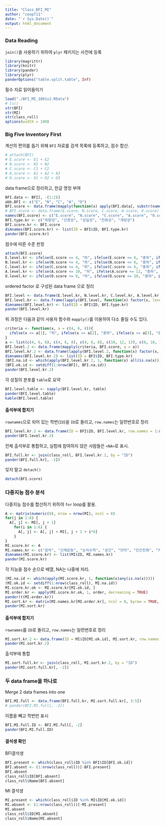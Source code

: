 ```yaml
---
title: "Class_BFI_MI"
author: "coop711"
date: "`r Sys.Date()`"
output: html_document
---
```


### Data Reading

`join()`을 사용하기 위하여 `plyr` 패키지는 사전에 등록

```r
library(magrittr)
library(knitr)
library(pander)
library(plyr)
panderOptions("table.split.table", Inf)
```

필수 자료 읽어들이기

```r
load("./BFI_MI_1801v2.RData")
# ls()
str(BFI)
str(MI)
str(class_roll)
options(width = 180)
```

### Big Five Inventory First

계산의 편의를 돕기 위해 `BFI` 자료를 검색 목록에 등록하고, 점수 합산.

```r
# attach(BFI)
# E.score <- E1 + E2
# N.score <- N1 + N2
# C.score <- C1 + C2
# A.score <- A1 + A2 + A3
# O.score <- O1 + O2 + O3
```

data frame으로 정리하고, 한글 명칭 부여

```r
BFI.data <- BFI[, -(1:2)]
abb.BFI <- c("E", "N", "C", "A", "O")
BFI.score <- data.frame(mapply(function(x) apply(BFI.data[, substr(names(BFI.data), 1, 1) == x], 1, sum), abb.BFI))
# BFI.score <- data.frame(E.score, N.score, C.score, A.score, O.score)
names(BFI.score) <- c("E.score", "N.score", "C.score", "A.score", "O.score")
BFI.type.kr <- c("외향성", "신경성", "성실성", "친화성", "개방성")
BFI.score.kr <- BFI.score
dimnames(BFI.score.kr) <- list(ID = BFI$ID, BFI.type.kr)
pander(BFI.score.kr)
```

점수에 따른 수준 판정

```r
attach(BFI.score)
E.level.kr <- ifelse(E.score <= 4, "하", ifelse(E.score <= 6, "중하", ifelse(E.score <= 8, "중상", "상")))
N.level.kr <- ifelse(N.score <= 4, "하", ifelse(N.score <= 6, "중하", ifelse(N.score <= 8, "중상", "상")))
C.level.kr <- ifelse(C.score <= 4, "하", ifelse(C.score <= 6, "중하", ifelse(C.score <= 8, "중상", "상")))
A.level.kr <- ifelse(A.score <= 10, "하", ifelse(A.score <= 12, "중하", ifelse(A.score <= 13, "중상", "상")))
O.level.kr <- ifelse(O.score <= 8, "하", ifelse(O.score <= 10, "중하", ifelse(O.score <= 12, "중상", "상")))
```

ordered factor 로 구성된 data frame 으로 정리

```r
BFI.level <- data.frame(E.level.kr, N.level.kr, C.level.kr, A.level.kr, O.level.kr)
BFI.level.kr <- data.frame(lapply(BFI.level, function(x) factor(x, levels = c("상", "중상", "중하", "하"), ordered = TRUE)))
dimnames(BFI.level.kr) <- list(ID = BFI$ID, BFI.type.kr)
pander(BFI.level.kr)
```

위 과정은 다음과 같이 사용자 함수와 `mapply()`를 이용하여 다소 줄일 수도 있다.

```r
criteria <- function(x, a = c(4, 6, 8)){
  ifelse(x <= a[1], "하", ifelse(x <= a[2], "중하", ifelse(x <= a[3], "중상", "상")))
}
a <- list(c(4, 6, 8), c(4, 6, 8), c(4, 6, 8), c(10, 12, 13), c(8, 10, 12)) 
BFI.level.2 <- data.frame(mapply(criteria, BFI.score, a = a))
BFI.level.kr.2 <- data.frame(lapply(BFI.level.2, function(x) factor(x, levels = c("하", "중하", "중상", "상"), ordered = TRUE)))
dimnames(BFI.level.kr.2) <- list(ID = BFI$ID, BFI.type.kr)
(BFI.na.id <- which(apply(BFI.level.kr.2, 1, function(x) all(is.na(x)))))
(BFI.ok.id <- setdiff(1:nrow(BFI), BFI.na.id))
pander(BFI.level.kr.2)
```

각 성질의 분포를 `table`로 요약

```r
BFI.level.table <- sapply(BFI.level.kr, table)
pander(BFI.level.table)
kable(BFI.level.table)
```

#### 출석부에 합치기

`rownames`으로 되어 있는 학번(`ID`)을 `ID`로 돌리고, `row.names`는 일련번호로 정리

```r
BFI.level.kr.2 <- data.frame(ID = BFI$ID, BFI.level.kr, row.names = 1:nrow(BFI.level.kr))
pander(BFI.level.kr.2)
```

전체 출석부로 통합하고, 실험에 참여하지 않은 사람들은 `<NA>`로 표시.

```r
BFI.full.kr <- join(class_roll, BFI.level.kr.2, by = "ID")
pander(BFI.full.kr[, -2])
```

잊지 말고 `detach()`

```r
detach(BFI.score)
```

### 다중지능 점수 분석

다중지능 점수를 합산하기 위하여 `for` loop를 활용.

```r
A <- matrix(numeric(0), nrow = nrow(MI), ncol = 8)
for(j in 1:8) {
  A[, j] <- MI[, j + 1]
    for(i in 1:6) {
      A[, j] <- A[, j] + MI[, j + 1 + i*8]
    }
}
MI.score.kr <- A
MI.names.kr <- c("음악", "신체운동", "논리수학", "공간", "언어", "인간친화", "자기성찰", "자연친화")
dimnames(MI.score.kr) <- list(MI$ID, MI.names.kr)
pander(MI.score.kr)
```

각 지능을 점수 순으로 배열, NA는 나중에 처리.

```r
(MI.na.id <- which(apply(MI.score.kr, 1, function(x)any(is.na(x)))))
(MI.ok.id <- setdiff(1:nrow(class_roll), MI.na.id))
MI.score.kr.ok <- MI.score.kr[MI.ok.id, ]
MI.order.kr <- apply(MI.score.kr.ok, 1, order, decreasing = TRUE)
pander(t(MI.order.kr))
MI.sort.kr <- matrix(MI.names.kr[MI.order.kr], ncol = 8, byrow = TRUE, dimnames = list(MI$ID[MI.ok.id], paste("제", 1:8, "순위", sep = "")))
pander(MI.sort.kr)
```

#### 출석부에 합치기

`rownames`를 `ID`로 돌리고, `row.names`는 일련번호로 정리

```r
MI.sort.kr.2 <- data.frame(ID = MI$ID[MI.ok.id], MI.sort.kr, row.names = 1:nrow(MI.sort.kr))
pander(MI.sort.kr.2)
```

출석부에 통합

```r
MI.sort.full.kr <- join(class_roll, MI.sort.kr.2, by = "ID")
pander(MI.sort.full.kr[, -2])
```

### 두 data frame을 하나로

Merge 2 data frames into one

```r
BFI.MI.full <- data.frame(BFI.full.kr, MI.sort.full.kr[, 3:5])
# pander(BFI.MI.full[, -2])
```

이름을 빼고 학번만 표시

```r
BFI.MI.full.ID <- BFI.MI.full[, -2]
pander(BFI.MI.full.ID)
```

#### 결석생 확인

BFI결석생

```r
BFI.present <- which(class_roll$ID %in% BFI$ID[BFI.ok.id])
BFI.absent <- (1:nrow(class_roll))[-BFI.present]
BFI.absent
class_roll$ID[BFI.absent]
class_roll$Name[BFI.absent]
```

MI 결석생

```r
MI.present <- which(class_roll$ID %in% MI$ID[MI.ok.id])
MI.absent <- (1:nrow(class_roll))[-MI.present]
MI.absent
class_roll$ID[MI.absent]
class_roll$Name[MI.absent]
```
